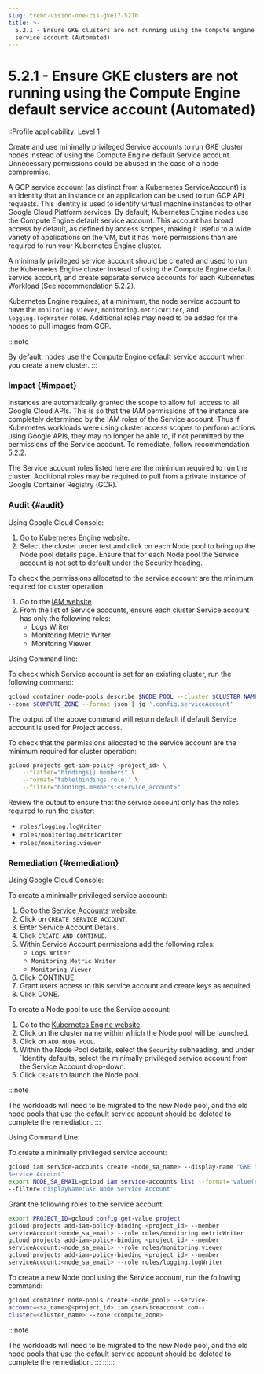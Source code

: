 ```yaml
---
slug: trend-vision-one-cis-gke17-521b
title: >-
  5.2.1 - Ensure GKE clusters are not running using the Compute Engine default
  service account (Automated)
---
```

# 5.2.1 - Ensure GKE clusters are not running using the Compute Engine default service account (Automated)

::Profile applicability: Level 1

Create and use minimally privileged Service accounts to run GKE cluster nodes instead of using the Compute Engine default Service account. Unnecessary permissions could be abused in the case of a node compromise.

A GCP service account (as distinct from a Kubernetes ServiceAccount) is an identity that an instance or an application can be used to run GCP API requests. This identity is used to identify virtual machine instances to other Google Cloud Platform services. By default, Kubernetes Engine nodes use the Compute Engine default service account. This account has broad access by default, as defined by access scopes, making it useful to a wide variety of applications on the VM, but it has more permissions than are required to run your Kubernetes Engine cluster.

A minimally privileged service account should be created and used to run the Kubernetes Engine cluster instead of using the Compute Engine default service account, and create separate service accounts for each Kubernetes Workload (See recommendation 5.2.2).

Kubernetes Engine requires, at a minimum, the node service account to have the `monitoring.viewer`, `monitoring.metricWriter`, and `logging.logWriter` roles. Additional roles may need to be added for the nodes to pull images from GCR.

:::note

By default, nodes use the Compute Engine default service account when you create a new cluster.
:::

### Impact {#impact}

Instances are automatically granted the scope to allow full access to all Google Cloud APIs. This is so that the IAM permissions of the instance are completely determined by the IAM roles of the Service account. Thus if Kubernetes workloads were using cluster access scopes to perform actions using Google APIs, they may no longer be able to, if not permitted by the permissions of the Service account. To remediate, follow recommendation 5.2.2.

The Service account roles listed here are the minimum required to run the cluster. Additional roles may be required to pull from a private instance of Google Container Registry (GCR).

### Audit {#audit}

Using Google Cloud Console:

1.  Go to [Kubernetes Engine website](https://console.cloud.google.com/kubernetes/list).
2.  Select the cluster under test and click on each Node pool to bring up the Node pool details page. Ensure that for each Node pool the Service account is not set to default under the Security heading.

To check the permissions allocated to the service account are the minimum required for cluster operation:

1.  Go to the [IAM website](https://console.cloud.google.com/iam-admin/iam).
2.  From the list of Service accounts, ensure each cluster Service account has only the following roles:
    - Logs Writer
    - Monitoring Metric Writer
    - Monitoring Viewer

Using Command line:

To check which Service account is set for an existing cluster, run the following command:

```bash
gcloud container node-pools describe $NODE_POOL --cluster $CLUSTER_NAME
--zone $COMPUTE_ZONE --format json | jq '.config.serviceAccount'
```

The output of the above command will return default if default Service account is used for Project access.

To check that the permissions allocated to the service account are the minimum required for cluster operation:

```bash
gcloud projects get-iam-policy <project_id> \
    --flatten="bindings[].members" \
    --format='table(bindings.role)' \
    --filter="bindings.members:<service_account>"
```

Review the output to ensure that the service account only has the roles required to run the cluster:

- `roles/logging.logWriter`
- `roles/monitoring.metricWriter`
- `roles/monitoring.viewer`

### Remediation {#remediation}

Using Google Cloud Console:

To create a minimally privileged service account:

1.  Go to the [Service Accounts website](https://console.cloud.google.com/iam-admin/serviceaccounts).
2.  Click on `CREATE SERVICE ACCOUNT`.
3.  Enter Service Account Details.
4.  Click `CREATE AND CONTINUE`.
5.  Within Service Account permissions add the following roles:
    - `Logs Writer`
    - `Monitoring Metric Writer`
    - `Monitoring Viewer`
6.  Click CONTINUE.
7.  Grant users access to this service account and create keys as required.
8.  Click DONE.

To create a Node pool to use the Service account:

1.  Go to the [Kubernetes Engine website](https://console.cloud.google.com/kubernetes/list).
2.  Click on the cluster name within which the Node pool will be launched.
3.  Click on `ADD NODE POOL`.
4.  Within the Node Pool details, select the `Security` subheading, and under \`Identity defaults, select the minimally privileged service account from the Service Account drop-down.
5.  Click `CREATE` to launch the Node pool.

:::note

The workloads will need to be migrated to the new Node pool, and the old node pools that use the default service account should be deleted to complete the remediation.
:::

Using Command Line:

To create a minimally privileged service account:

```bash
gcloud iam service-accounts create <node_sa_name> --display-name "GKE Node
Service Account"
export NODE_SA_EMAIL=gcloud iam service-accounts list --format='value(email)'
--filter='displayName:GKE Node Service Account'
```

Grant the following roles to the service account:

```bash
export PROJECT_ID=gcloud config get-value project
gcloud projects add-iam-policy-binding <project_id> --member
serviceAccount:<node_sa_email> --role roles/monitoring.metricWriter
gcloud projects add-iam-policy-binding <project_id> --member
serviceAccount:<node_sa_email> --role roles/monitoring.viewer
gcloud projects add-iam-policy-binding <project_id> --member
serviceAccount:<node_sa_email> --role roles/logging.logWriter
```

To create a new Node pool using the Service account, run the following command:

```bash
gcloud container node-pools create <node_pool> --service-
account=<sa_name>@<project_id>.iam.gserviceaccount.com--
cluster=<cluster_name> --zone <compute_zone>
```

:::note

The workloads will need to be migrated to the new Node pool, and the old node pools that use the default service account should be deleted to complete the remediation.
:::
::::::
